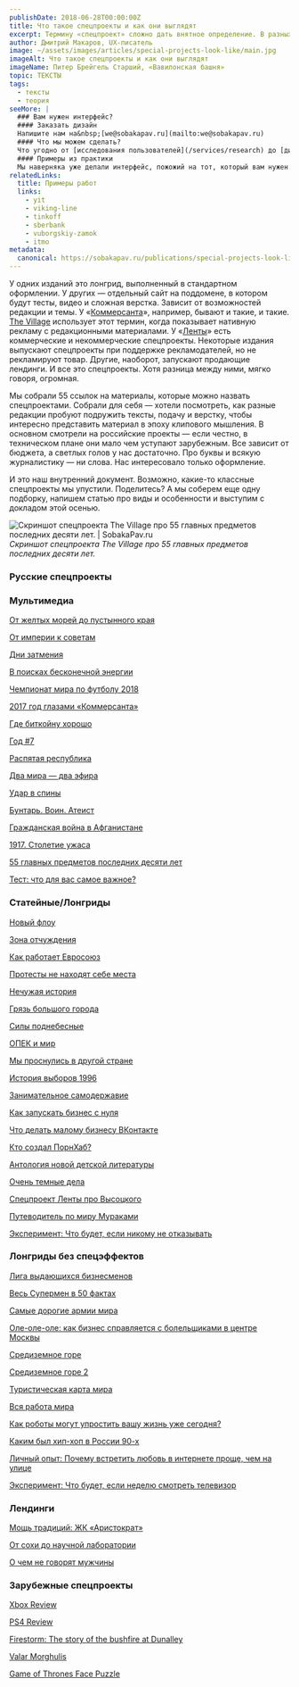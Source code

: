 ```yaml
---
publishDate: 2018-06-28T00:00:00Z
title: Что такое спецпроекты и как они выглядят
excerpt: Термину «спецпроект» сложно дать внятное определение. В разных СМИ его понимают по-разному.
author: Дмитрий Макаров, UX-писатель
image: ~/assets/images/articles/special-projects-look-like/main.jpg
imageAlt: Что такое спецпроекты и как они выглядят
imageName: Питер Брейгель Старший, «Вавилонская башня»
topic: ТЕКСТЫ
tags:
  - тексты
  - теория
seeMore: |
  ### Вам нужен интерфейс?
  #### Заказать дизайн
  Напишите нам на&nbsp;[we@sobakapav.ru](mailto:we@sobakapav.ru)
  #### Что мы можем сделать?
  Что угодно от [исследования пользователей](/services/research) до [дизайна интерфейса под ключ](/services/turnkey). 
  #### Примеры из практики
  Мы наверняка уже делали интерфейс, пожожий на тот, который вам нужен. [Проверьте](https://sobakapav.ru/portfolio).
relatedLinks:
  title: Примеры работ
  links:
    - yit
    - viking-line
    - tinkoff
    - sberbank
    - vuborgskiy-zamok
    - itmo
metadata:
  canonical: https://sobakapav.ru/publications/special-projects-look-like
---
```



У одних изданий это лонгрид, выполненный в стандартном оформлении. У других — отдельный сайт на поддомене, в котором будут тесты, видео и сложная верстка. Зависит от возможностей редакции и темы. У «[Коммерсанта](https://www.kommersant.ru/)», например, бывают и такие, и такие. [The Village](https://www.the-village.ru/) использует этот термин, когда показывает нативную рекламу с редакционными материалами. У «[Ленты](https://lenta.ru/)» есть коммерческие и некоммерческие спецпроекты. Некоторые издания выпускают спецпроекты при поддержке рекламодателей, но не рекламируют товар. Другие, наоборот, запускают продающие лендинги. И все это спецпроекты. Хотя разница между ними, мягко говоря, огромная.

Мы собрали 55 ссылок на материалы, которые можно назвать спецпроектами. Собрали для себя — хотели посмотреть, как разные редакции пробуют подружить тексты, подачу и верстку, чтобы интересно представить материал в эпоху клипового мышления. В основном смотрели на российские проекты — если честно, в техническом плане они мало чем уступают зарубежным. Все зависит от бюджета, а светлых голов у нас достаточно. Про буквы и всякую журналистику — ни слова. Нас интересовало только оформление.

И это наш внутренний документ. Возможно, какие-то классные спецпроекты мы упустили. Поделитесь? А мы соберем еще одну подборку, напишем статью про виды и особенности и выступим с докладом этой осенью.

![Скриншот спецпроекта The Village про 55 главных предметов последних десяти лет. | SobakaPav.ru](~/assets/images/articles/special-projects-look-like/1.png)
_Скриншот спецпроекта The Village про 55 главных предметов последних десяти лет._

### Русские спецпроекты

### Мультимедиа

[От желтых морей до пустынного края](https://www.kommersant.ru/doc/3627583)

[От империи к советам](https://www.kommersant.ru/doc/3212641)

[Дни затмения](http://1991.lenta.ru/)

[В поисках бесконечной энергии](https://ria.ru/science/20161122/1481884823.html)

[Чемпионат мира по футболу 2018](https://www.kommersant.ru/world_cup_2018?from=header_cup)

[2017 год глазами «Коммерсанта»](https://www.kommersant.ru/doc/3501786)

[Где биткойну хорошо](https://www.kommersant.ru/doc/3498021)

[Год #7](https://www.kommersant.ru/doc/3306051)

[Распятая республика](https://www.kommersant.ru/projects/lepenisation)

[Два мира — два эфира](https://www.kommersant.ru/doc/3095781)

[Удар в спины](https://www.kommersant.ru/projects/su24)

[Бунтарь. Воин. Атеист](https://vereshchagin.lenta.ru/)

[Гражданская война в Афганистане](https://afghan.lenta.ru/)

[1917. Столетие ужаса](https://revolution.lenta.ru/)

[55 главных предметов последних десяти лет](https://www.the-village.ru/village/people/specials/290612-avitoten)

[Тест: что для вас самое важное?](https://www.the-village.ru/village/people/specials/288198-bayer)

### Статейные/Лонгриды

[Новый флоу](http://the-flow.ru/new-flow)

[Зона отчуждения](https://www.kommersant.ru/projects/chernobyl)

[Как работает Евросоюз](https://www.kommersant.ru/projects/eu)

[Протесты не находят себе места](https://www.kommersant.ru/doc/3502006)

[Нечужая история](https://www.kommersant.ru/doc/3453539)

[Грязь большого города](https://www.kommersant.ru/doc/3449313)

[Силы поднебесные](https://www.kommersant.ru/doc/3336452)

[ОПЕК и мир](https://www.kommersant.ru/doc/3154794)

[Мы проснулись в другой стране](https://www.kommersant.ru/doc/2258104)

[История выборов 1996](https://www.kommersant.ru/doc/3029908)

[Занимательное самодержавие](https://www.kommersant.ru/doc/3024176)

[Как запускать бизнес с нуля](https://incrussia.ru/start/)

[Что делать малому бизнесу ВКонтакте](https://incrussia.ru/vk/)

[Кто создал ПорнХаб?](https://pornopoly.lenta.ru/)

[Антология новой детской литературы](https://lenta.ru/themes/2015/07/07/deti/)

[Очень темные дела](http://darknet.lenta.ru/)

[Спецпроект Ленты про Высоцкого](http://vysotsky.lenta.ru/)

[Путеводитель по миру Мураками](http://murakami.lenta.ru/)

[Эксперимент: Что будет, если никому не отказывать](https://www.the-village.ru/village/people/specials/287582-eksperiment-chto-budet-esli-nikomu-ne-otkazyvat)

### Лонгриды без спецэффектов

[Лига выдающихся бизнесменов](https://www.kommersant.ru/doc/3519991)

[Весь Супермен в 50 фактах](https://www.kommersant.ru/doc/3651318)

[Самые дорогие армии мира](https://www.kommersant.ru/doc/3288771)

[Оле-оле-оле: как бизнес справляется с болельщиками в центре Москвы](https://incrussia.ru/understand/ole-ole-ole-kak-biznes-spravlyaetsya-s-bolelshhikami-v-tsentre-moskvy-pri-pomoshhi-alkogolya-politsii-s-uchastiem-rospotrebnadzora/)

[Средиземное горе](https://www.kommersant.ru/projects/deadlyroute)

[Средиземное горе 2](https://www.kommersant.ru/projects/trappedinitaly)

[Туристическая карта мира](https://www.kommersant.ru/doc/3078236)

[Вся работа мира](https://www.kommersant.ru/doc/3023084)

[Как роботы могут упростить вашу жизнь уже сегодня?](https://www.the-village.ru/village/weekend/specials-weekend/315355-detroit)

[Каким был хип-хоп в России 90-х](https://www.the-village.ru/village/service-shopping/specials-style/311887-reebok)

[Личный опыт: Почему встретить любовь в интернете проще, чем на улице](https://www.the-village.ru/village/people/specials/312309-badoo)

[Эксперимент: Что будет, если неделю смотреть телевизор](https://www.the-village.ru/village/people/specials/293138-megafon-tv)

### Лендинги

[Мощь традиций: ЖК «Аристократ»](https://ufaprojects.kommersant.ru/gk-aristocrat)

[От сохи до научной лаборатории](http://kubanagro15.lenta.ru/)

[О чем не говорят мужчины](http://afalaza.lenta.ru/#s1)

### Зарубежные спецпроекты

[Xbox Review](https://www.polygon.com/a/xbox-one-review)

[PS4 Review](https://www.polygon.com/a/ps4-review)

[Firestorm: The story of the bushfire at Dunalley](https://www.theguardian.com/world/interactive/2013/may/26/firestorm-bushfire-dunalley-holmes-family)

[Valar Morghulis](https://www.washingtonpost.com/graphics/entertainment/game-of-thrones/?noredirect=on&utm_term=.61c5a23c5912)

[Game of Thrones Face Puzzle](https://www.buzzfeed.com/dorsey/game-of-thrones-face-puzzles?utm_term=.uajVXqMEkj#.cgkoyJKQ63)
